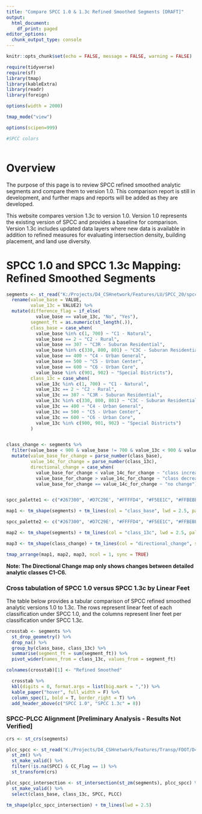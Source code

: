 ```yaml
---
title: "Compare SPCC 1.0 & 1.3c Refined Smoothed Segments [DRAFT]"
output:
  html_document:
    df_print: paged
editor_options:
  chunk_output_type: console
---
```


```r

knitr::opts_chunk$set(echo = FALSE, message = FALSE, warning = FALSE)

require(tidyverse)
require(sf)
library(tmap)
library(kableExtra)
library(readr)
library(foreign)

options(width = 2000)

tmap_mode("view")

options(scipen=999)
```

```r
#SPCC colors



```

# Overview

The purpose of this page is to review SPCC refined smoothed analytic segments and compare them to version 1.0. This comparison report is still in development, and further maps and reports will be added as they are developed.

This website compares version 1.3c to version 1.0. Version 1.0 represents the existing version of SPCC and provides a baseline for comparison. Version 1.3c includes updated data layers where new data is available in addition to refined measures for evaluating intersection density, building placement, and land use diversity.

# SPCC 1.0 and SPCC 1.3c Mapping: Refined Smoothed Segments

```r

segments <- st_read("K:/Projects/D4_CSHnetwork/Features/LU/SPCC_20/spcc_v2_13b/outputs/segment_smoothing/spcc_10_13c_refined_smoothed_segments_overlay.shp", quiet = TRUE) %>% 
  rename(value_base = VALUE,
         value_13c = VALUE2) %>% 
  mutate(difference_flag = if_else(
           value_base == value_13c, "No", "Yes"),
         segment_ft = as.numeric(st_length(.)),
         class_base = case_when(
           value_base %in% c(1, 700) ~ "C1 - Natural",
           value_base == 2 ~ "C2 - Rural",
           value_base == 307 ~ "C3R - Suburan Residential",
           value_base %in% c(330, 800, 801) ~ "C3C - Suburan Residential",
           value_base == 400 ~ "C4 - Urban General",
           value_base == 500 ~ "C5 - Urban Center",
           value_base == 600 ~ "C6 - Urban Core",
           value_base %in% c(901, 902) ~ "Special Districts"),
         class_13c = case_when(
           value_13c %in% c(1, 700) ~ "C1 - Natural",
           value_13c == 2 ~ "C2 - Rural",
           value_13c == 307 ~ "C3R - Suburan Residential",
           value_13c %in% c(330, 800, 801) ~ "C3C - Suburan Residential",
           value_13c == 400 ~ "C4 - Urban General",
           value_13c == 500 ~ "C5 - Urban Center",
           value_13c == 600 ~ "C6 - Urban Core",
           value_13c %in% c(900, 901, 902) ~ "Special Districts")
         )


class_change <- segments %>% 
  filter(value_base < 900 & value_base != 700 & value_13c < 900 & value_13c != 700) %>% 
  mutate(value_base_for_change = parse_number(class_base),
         value_14c_for_change = parse_number(class_13c),
         directional_change = case_when(
           value_base_for_change < value_14c_for_change ~ "class increase",
           value_base_for_change > value_14c_for_change ~ "class decrease",
           value_base_for_change == value_14c_for_change ~ "no change"))


spcc_palette1 <- c("#267300", '#D7C29E', "#FFFFD4", "#F5EE1C", "#FFBEBE", "#E60000", "#730000")

map1 <- tm_shape(segments) + tm_lines(col = "class_base", lwd = 2.5, palette = spcc_palette1, title.col = "SPCC 1.0 Refined Smoothed") + tm_basemap("Esri.WorldImagery")

spcc_palette2 <- c("#267300", '#D7C29E', "#FFFFD4", "#F5EE1C", "#FFBEBE", "#E60000", "#730000")

map2 <- tm_shape(segments) + tm_lines(col = "class_13c", lwd = 2.5, palette = spcc_palette2, title.col = "SPCC 1.3c Refined Smoothed") + tm_basemap("Esri.WorldImagery")

map3 <- tm_shape(class_change) + tm_lines(col = "directional_change", style = "cat", palette = 'viridis', lwd = 2.5, title.col = "SPCC 1.0 vs. 1.3c - Directional Change", popup.vars = c("value_base", "value_13c")) + tm_basemap("CartoDB.Positron")

tmap_arrange(map1, map2, map3, ncol = 1, sync = TRUE)

```

**Note: The Directional Change map only shows changes between detailed analytic classes C1-C6.**

### Cross tabulation of SPCC 1.0 versus SPCC 1.3c by Linear Feet

The table below provides a tabular comparison of SPCC refined smoothed analytic versions 1.0 to 1.3c. The rows represent linear feet of each classification under SPCC 1.0, and the columns represent liner feet per classification under SPCC 1.3c.

```r

crosstab <- segments %>%
  st_drop_geometry() %>% 
  drop_na() %>% 
  group_by(class_base, class_13c) %>% 
  summarise(segment_ft = sum(segment_ft)) %>% 
  pivot_wider(names_from = class_13c, values_from = segment_ft) 

colnames(crosstab)[1] <- "Refined Smoothed"

  crosstab %>% 
  kbl(digits = 0, format.args = list(big.mark = ",")) %>% 
  kable_paper("hover", full_width = F) %>% 
  column_spec(1, bold = T, border_right = T) %>% 
  add_header_above(c("SPCC 1.0", "SPCC 1.3c" = 8))


```

### SPCC-PLCC Alignment [Preliminary Analysis - Results Not Verified]

```r

crs <- st_crs(segments)

plcc_spcc <- st_read("K:/Projects/D4_CSHnetwork/Features/Transp/FDOT/D4_SPCC_PLCC_Tracking/PLCC_SPCC_080520_Revised_Route_Events.shp") %>% 
  st_zm() %>% 
  st_make_valid() %>% 
  filter(!is.na(SPCC) & CC_Flag == 1) %>% 
  st_transform(crs)

plcc_spcc_intersection <- st_intersection(st_zm(segments), plcc_spcc) %>% 
  st_make_valid() %>% 
  select(class_base, class_13c, SPCC, PLCC)

tm_shape(plcc_spcc_intersection) + tm_lines(lwd = 2.5)
```

